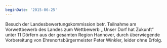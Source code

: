 ```yaml
---
beginDate: '2015-06-25'
---
```


Besuch der Landesbewertungskommission betr. Teilnahme am Vorwettbewerb des
Landes zum Wettbewerb „ Unser Dorf hat Zukunft“ unter 11 Dörfern aus der
gesamten Region Hannover, durch überwiegende Vorbereitung von
Ehrenortsbürgermeister Peter Winkler, leider ohne Erfolg.
